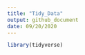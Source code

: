 ```yaml
---
title: "Tidy_Data"
output: github_document
date: 09/20/2020
---
```


```r
library(tidyverse)
```

